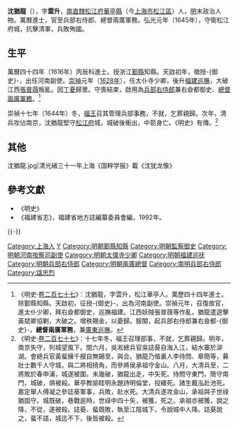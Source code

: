 {{明清人物信息框
| 姓名 = 沈猶龍
| 原名 =
| 圖片名稱= Shen Youlong.jpg
| 圖片大小 = 300px
| 圖片說明 = 《松江邦彦畫像》之沈猶龍像
| 最高職務 = 兵部右侍郎兼右僉都御史總督兩廣軍務兼廣東巡撫
| 國家 = 大明
| 爵位 = 
| 籍貫 = [[南直隸|南直隸]][[松江府|松江府]][[華亭縣|華亭縣]]
| 族裔 = 漢族
| 旗籍 = 
| 字號 = 字雲升
| 諡號 = 忠烈
| 出生日期 = [[萬曆|萬曆]]年間
| 出生地點 = [[南直隸|南直隸]][[松江府|松江府]][[華亭縣|華亭縣]]
| 逝世日期 = [[弘光|弘光]]元年（清[[順治|順治]]二年，1645年）
| 逝世地點 = [[南直隸|南直隸]][[松江府|松江府]][[華亭縣|華亭縣]]
| 墓葬 =
| 配偶 =
| 親屬 =
| 出身 = 
*萬曆四十四年（1616年）丙辰科同進士出身
| 經歷 = 
* 鄞縣知縣
* 陝西道監察御史（陝西道御史）<br><span style="color: blue;">(1622年-)</span>
* 御史(茶馬御史)<br><span style="color: blue;">(1623年-)</span>
* 山西道監察御史（山西道御史）
* 副使
* 河南道監察御史（河南道御史）<br><span style="color: blue;">(1628年-)</span>
* 太僕寺少卿<br><span style="color: blue;">(1631年-1633年)</span>
* 職位不詳（管東路馬政）<br><span style="color: blue;">(1631年-)</span>
* 右僉都御史<br><span style="color: blue;">(1633年-)</span>
* 福建巡撫<br><span style="color: blue;">(1633年-)</span>
* 兵部右侍郎
* 兩廣總督<br><span style="color: blue;">(-1644年)</span>
* 廣東巡撫（兼）
| 著作 =
}}
'''沈猶龍'''（{{bd|？||1645年|catIdx=S沈}}），字'''雲升'''，[[南直隸|南直隸]][[松江府|松江府]][[松江縣|華亭縣]]（今[[上海市|上海市]][[松江區|松江區]]）人，[[明|明]]末政治人物。萬曆進士，官至兵部右侍郎、總督兩廣軍務。弘光元年（1645年），守衛松江府城，抗擊清軍，兵敗殉國。

==生平==
萬曆四十四年（1616年）丙辰科進士。授浙江[[鄞縣|鄞縣]]知縣。天啟初年，徵授-{御史}-，出任河南副使。[[崇禎|崇禎]]元年（[[1628年|1628年]]），任太仆寺少卿，後升[[福建巡撫|福建巡撫]]，大破江西[[張普薇|張普薇]]叛亂。因[[丁憂|丁憂]]歸里。守喪結束，啟用為[[兵部右侍郎|兵部右侍郎]]兼右僉都御史、[[兩廣總督|總督兩廣軍務]]。<ref>《明史·[[s:明史/卷277|卷二百七十七]]》：沈猶龍，字雲升，松江華亭人。萬歷四十四年進士。除鄞縣知縣。天啟初，征授-{御史}-，出為河南副使。崇禎元年，召復故官，進太仆少卿，拜右僉都御史，巡撫福建。江西妖賊張普薇等作亂，猶龍遣遊擊黃斌卿協剿，大破之。增秩賜金，以憂歸。服闋，起兵部右侍郎兼右僉都-{御史}-，'''總督兩廣軍務'''，兼[[廣東巡撫|廣東巡撫]]。</ref>

崇禎十七年（1644年）冬，[[弘光帝|福王]]召其管理兵部事務，不就，乞葬親歸。次年，清兵攻佔南京，沈猶龍堅守[[松江府|松江府]]城，城破後衝出，中箭身亡。《明史》有傳。<ref>《明史·[[s:明史/卷277|卷二百七十七]]》：十七年冬，福王召理部事，不就，乞葬親歸。明年，南京失守，列城望風下。閏六月，吳淞總兵官吳誌葵自海入江，結水寨於泖湖。會總兵官黃蜚擁千艘自無錫至，與合。猶龍乃偕裏人李待問、章簡等，募壯士數千人守城，與二將相掎角，而參將侯承祖守金山。八月，大清兵至，二將敗於春申浦，城遂被圍。未幾破，猶龍出走，中矢死。待問守東門，簡守南門，城破，俱被殺。華亭教諭眭明永題詩明倫堂，投繯死。諸生戴泓赴池死。嘉定舉人傅凝之參誌葵軍事，兵敗，赴水死。大清兵遂攻金山，承祖與子世祿猶固守。城既破，巷戰逾時，世祿中四十矢，被獲，死之。承祖亦被獲，說之降，不從，遂被殺。誌葵、蜚既敗，執至江陰城下，令說城中人降。誌葵說之，蜚不語，城迄不下，後皆被殺。</ref>

==其他==
<gallery>
沈猶龍.jpg|清光緒三十一年上海《国粹学报》載《沈犹龙像》
</gallery>

==參考文獻==
{{reflist}}
*《明史》
*《福建省志》，福建省地方誌編纂委員會編，1992年。

{{-}}
{{start box}}
{{s-off}}
{{s-before|[[魏復琦|魏復琦]]<br><small>（署）</small>}}
{{s-title|鄞縣知縣|1617年－1622年}}
{{s-after|[[張伯鯨|張伯鯨]]}}
{{s-before|[[鄒維璉|鄒維璉]]}}
{{s-title|[[福建巡撫|福建巡撫]]|崇禎年間}}
{{s-after|[[蕭奕輔|蕭奕輔]]}}
{{s-before|[[張鏡心|張鏡心]]}}
{{s-title|[[兩廣總督|兩廣總督]]|1641年－1644年}}
{{s-after|[[丁魁楚|丁魁楚]]}}
{{end box}}

{{萬曆四十四年丙辰科殿試金榜}}

{{Authority control}}

{{DEFAULTSORT:Shen沈}}

[[Category:上海人|Category:上海人]]
[[Category:沈姓|Y]]
[[Category:明朝鄞縣知縣|Category:明朝鄞縣知縣]]
[[Category:明朝監察御史|Category:明朝監察御史]]
[[Category:明朝河南按察司副使|Category:明朝河南按察司副使]]
[[Category:明朝太僕寺少卿|Category:明朝太僕寺少卿]]
[[Category:明朝福建巡抚|Category:明朝福建巡抚]]
[[Category:明朝兵部右侍郎|Category:明朝兵部右侍郎]]
[[Category:明朝兩廣總督|Category:明朝兩廣總督]]
[[Category:南明兵部右侍郎|Category:南明兵部右侍郎]]
[[Category:諡忠烈|Category:諡忠烈]]